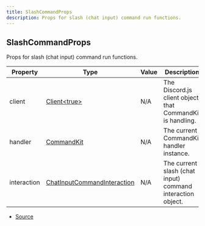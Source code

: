 ```yaml
---
title: SlashCommandProps
description: Props for slash (chat input) command run functions.
---
```


## SlashCommandProps

Props for slash (chat input) command run functions.

| Property | Type | Value | Description |
| ----------- | ----------- | ----------- | ----------- |
| client | [Client\<true>](https://discord.js.org/docs/packages/discord.js/main/Client:Class) | N/A | The Discord.js client object that CommandKit is handling. |
| handler | [CommandKit](/next/api-reference/classes/CommandKit) | N/A | The current CommandKit handler instance. |
| interaction | [ChatInputCommandInteraction](https://discord.js.org/docs/packages/discord.js/main/ChatInputCommandInteraction:Class) | N/A | The current slash (chat input) command interaction object. |


- [Source](https://github.com/underctrl-io/commandkit/blob/f8cc07d11d2ae5ed7f529adff1649936223e27b2/packages/commandkit/src/types.ts#L161)